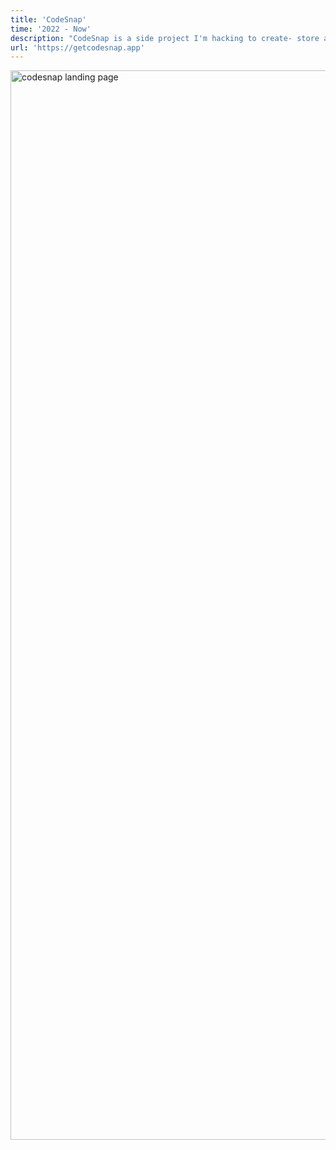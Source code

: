 ```yaml
---
title: 'CodeSnap'
time: '2022 - Now'
description: "CodeSnap is a side project I'm hacking to create- store and share code snippets."
url: 'https://getcodesnap.app'
---
```


<Image
  src="/projects/codesnap/landing.png"
  width="2784"
  height="1711"
  alt="codesnap landing page"
  rounded
/>

